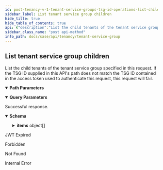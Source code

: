 ```yaml
---
id: post-tenancy-v-1-tenant-service-groups-tsg-id-operations-list-children
sidebar_label: List tenant service group children
hide_title: true
hide_table_of_contents: true
api: {"description":"List the child tenants of the tenant service group\nspecified in this request. If the TSG ID supplied\nin this API's path does not match the TSG ID contained in\nthe access token used to authenticate this request, this\nrequest will fail.\n","operationId":"post-tenancy-v1-tenant_service_groups-tsg_id-operations-list_children","parameters":[{"description":"A unique identifier for the tenant service group.\n","in":"path","name":"tsg_id","required":true,"schema":{"description":"A unique identifier.","example":"1378242802","maxLength":10,"minLength":10,"pattern":"^1[0-9]+$","readOnly":true,"type":"string"}},{"description":"If `true`, return the entire descendent hierarchy.\nIf `false`, return only the immediate children of the\nTSG identified in this call's path. Default is\n`false`.\n","in":"query","name":"hierarchy","schema":{"type":"boolean"}},{"description":"Indicates if the TSG used to generate this hierarchy is\nincluded in the resulting TSG list. `true` to include\nself. Default is `false`.\n","in":"query","name":"include_self","required":false,"schema":{"type":"boolean"}}],"responses":{"200":{"content":{"application/json":{"examples":{"list_children":{"value":{"count":"2","items":[{"display_name":"Child TSG 1","id":"1957242655","parent_id":"1374575467","support_contact":"user@example.com","vertical":"High Tech"},{"display_name":"Child TSG 1","id":"1739543876","parent_id":"1374575467"}]}},"list_children?fields=id":{"value":{"count":"2","items":[{"id":"1957242655"},{"id":"1739543876"}]}},"list_children?hierarchy=true":{"value":{"count":"3","items":[{"children":[{"id":"1626857948","name":"Grandchild TSG","parent_id":"1957242655","support_contact":"user@example.com"}],"display_name":"Child TSG 1","id":"1957242655","parent_id":"1374575467","support_contact":"user@example.com","vertical":"High Tech"},{"display_name":"Child TSG 1","id":"1739543876","parent_id":"1374575467"}]}},"list_children?hierarchy=true&include_self=true":{"value":{"count":"4","items":[{"children":[{"children":[{"id":"1626857948","name":"Grandchild TSG","parent_id":"1957242655","support_contact":"user@example.com"}],"display_name":"Child TSG 1","id":"1957242655","parent_id":"1374575467","support_contact":"user@example.com","vertical":"High Tech"},{"display_name":"Child TSG 1","id":"1739543876","parent_id":"1374575467"}],"display_name":"Parent TSG","id":"1374575467","vertical":"High Tech"}]}}},"schema":{"allOf":[{"properties":{"count":{"description":"Total count of the items","type":"integer"}},"required":["count","items"],"type":"object"},{"example":{"count":1}},{"properties":{"items":{"items":{"allOf":[{"properties":{"display_name":{"description":"The tenant service group's display name.\n","example":"Example TSG","type":"string"},"id":{"allOf":[{"description":"A unique identifier.","example":"1378242802","maxLength":10,"minLength":10,"pattern":"^1[0-9]+$","readOnly":true,"type":"string"}],"description":"The tenant service group's ID.","readOnly":true},"parent_id":{"allOf":[{"allOf":[{"description":"A unique identifier.","example":"1378242802","maxLength":10,"minLength":10,"pattern":"^1[0-9]+$","readOnly":true,"type":"string"}],"example":1995877003,"readOnly":false,"type":"string"}],"description":"The TSG ID for this tenant service group's parent.\n"},"support_contact":{"description":"The email address of the person or organization that should\nbe contacted for support of this TSG.\n","example":"user@example.com","type":"string"},"vertical":{"description":"A token that identifies the business vertical supported by the SASE\nproducts managed by this TSG.\n","enum":["High Tech","Education","Manufacturing","Hospitality","Professional & Legal Services","Wholesale & Retail","Finance","Telecommunications","State & Local Government","Transportation & Logistics","Federal Government","Media & Entertainment","Nonclassifiable Establishments","Healthcare","Utilities & Energy","Insurance","Agriculture","Pharma & Life Sciences","Construction","Aerospace & Defense","Real Estate","Restaurant/Food Industry","Other"],"example":"High Tech","type":"string"}},"required":["id"],"type":"object"}],"type":"object"},"type":"array"}},"type":"object"}]}}},"description":"Successful response."},"401":{"content":{"text/plain":{"examples":{"Jwt Expired":{"value":"Jwt is expired"}}}},"description":"JWT Expired"},"403":{"content":{"application/json":{"examples":{"Forbidden":{"value":{"error":"Forbidden","message":"Forbidden","statusCode":403}}}}},"description":"Forbidden"},"404":{"content":{"application/json":{"examples":{"Tenant Service Group Not Found":{"value":{"error":"Not Found","message":"Not Found","statusCode":404}}}}},"description":"Not Found"},"500":{"content":{"application/json":{"examples":{"Internal Error":{"value":{"error":"Internal Server Error","message":"An internal server error occurred","statusCode":500}}}}},"description":"Internal Error"}},"security":[{"Bearer":[]}],"tags":["TenantServiceGroup"],"method":"post","path":"/tenancy/v1/tenant_service_groups/{tsg_id}/operations/list_children","servers":[{"url":"https://api.sase.paloaltonetworks.com"}],"securitySchemes":{"Bearer":{"scheme":"bearer","type":"http"}},"info":{"contact":{},"description":"Manages tenant service groups.\n","title":"Tenant Service Group","version":"1.0"},"postman":{"name":"List tenant service group children","description":{"content":"List the child tenants of the tenant service group\nspecified in this request. If the TSG ID supplied\nin this API's path does not match the TSG ID contained in\nthe access token used to authenticate this request, this\nrequest will fail.\n","type":"text/plain"},"url":{"path":["tenancy","v1","tenant_service_groups",":tsg_id","operations","list_children"],"host":["{{baseUrl}}"],"query":[{"disabled":false,"description":{"content":"If `true`, return the entire descendent hierarchy.\nIf `false`, return only the immediate children of the\nTSG identified in this call's path. Default is\n`false`.\n","type":"text/plain"},"key":"hierarchy","value":""},{"disabled":false,"description":{"content":"Indicates if the TSG used to generate this hierarchy is\nincluded in the resulting TSG list. `true` to include\nself. Default is `false`.\n","type":"text/plain"},"key":"include_self","value":""}],"variable":[{"disabled":false,"description":{"content":"(Required) A unique identifier for the tenant service group.\n","type":"text/plain"},"type":"any","value":"","key":"tsg_id"}]},"header":[{"key":"Accept","value":"application/json"}],"method":"POST","auth":{"type":"bearer","bearer":[{"type":"any","value":"<Bearer Token>","key":"token"}]}}}
sidebar_class_name: "post api-method"
info_path: docs/sase/api/tenancy/tenant-service-group
---
```



## List tenant service group children



List the child tenants of the tenant service group
specified in this request. If the TSG ID supplied
in this API&#39;s path does not match the TSG ID contained in
the access token used to authenticate this request, this
request will fail.


<details style={{"marginBottom":"1rem"}} data-collapsed={false} open={true}><summary style={{}}><strong>Path Parameters</strong></summary><div><ul><ParamsItem className={"paramsItem"} param={{"description":"A unique identifier for the tenant service group.\n","in":"path","name":"tsg_id","required":true,"schema":{"description":"A unique identifier.","example":"1378242802","maxLength":10,"minLength":10,"pattern":"^1[0-9]+$","readOnly":true,"type":"string"}}}></ParamsItem></ul></div></details><details style={{"marginBottom":"1rem"}} data-collapsed={false} open={true}><summary style={{}}><strong>Query Parameters</strong></summary><div><ul><ParamsItem className={"paramsItem"} param={{"description":"If `true`, return the entire descendent hierarchy.\nIf `false`, return only the immediate children of the\nTSG identified in this call's path. Default is\n`false`.\n","in":"query","name":"hierarchy","schema":{"type":"boolean"}}}></ParamsItem><ParamsItem className={"paramsItem"} param={{"description":"Indicates if the TSG used to generate this hierarchy is\nincluded in the resulting TSG list. `true` to include\nself. Default is `false`.\n","in":"query","name":"include_self","required":false,"schema":{"type":"boolean"}}}></ParamsItem></ul></div></details><div><ApiTabs><TabItem label={"200"} value={"200"}><div>

Successful response.

</div><div><MimeTabs groupId={"mime-type"}><TabItem label={"application/json"} value={"application/json"}><SchemaTabs groupId={"schema-tabs"}><TabItem label={"Schema"} value={"Schema"}><details style={{}} data-collapsed={false} open={true}><summary style={{"textAlign":"left"}}><strong>Schema</strong></summary><div style={{"textAlign":"left","marginLeft":"1rem"}}></div><ul style={{"marginLeft":"1rem"}}><SchemaItem collapsible={false} name={"count"} required={false} schemaDescription={"Total count of the items"} schemaName={"integer"} qualifierMessage={undefined} defaultValue={undefined}></SchemaItem><SchemaItem collapsible={true} className={"schemaItem"}><details style={{}}><summary style={{}}><strong>items</strong><span style={{"opacity":"0.6"}}> object[]</span></summary><div style={{"marginLeft":"1rem"}}><SchemaItem collapsible={false} name={"display_name"} required={false} schemaDescription={"The tenant service group's display name.\n"} schemaName={"string"} qualifierMessage={undefined} defaultValue={undefined}></SchemaItem><SchemaItem collapsible={false} name={"id"} required={false} schemaDescription={"The tenant service group's ID."} schemaName={"string"} qualifierMessage={"**Possible values:** `>= 10 characters` and `<= 10 characters`, Value must match regular expression `^1[0-9]+$`"} defaultValue={undefined}></SchemaItem><SchemaItem collapsible={false} name={"parent_id"} required={false} schemaDescription={"The TSG ID for this tenant service group's parent.\n"} schemaName={"string"} qualifierMessage={"**Possible values:** `>= 10 characters` and `<= 10 characters`, Value must match regular expression `^1[0-9]+$`"} defaultValue={undefined}></SchemaItem><SchemaItem collapsible={false} name={"support_contact"} required={false} schemaDescription={"The email address of the person or organization that should\nbe contacted for support of this TSG.\n"} schemaName={"string"} qualifierMessage={undefined} defaultValue={undefined}></SchemaItem><SchemaItem collapsible={false} name={"vertical"} required={false} schemaDescription={"A token that identifies the business vertical supported by the SASE\nproducts managed by this TSG.\n"} schemaName={"string"} qualifierMessage={"**Possible values:** [`High Tech`, `Education`, `Manufacturing`, `Hospitality`, `Professional & Legal Services`, `Wholesale & Retail`, `Finance`, `Telecommunications`, `State & Local Government`, `Transportation & Logistics`, `Federal Government`, `Media & Entertainment`, `Nonclassifiable Establishments`, `Healthcare`, `Utilities & Energy`, `Insurance`, `Agriculture`, `Pharma & Life Sciences`, `Construction`, `Aerospace & Defense`, `Real Estate`, `Restaurant/Food Industry`, `Other`]"} defaultValue={undefined}></SchemaItem></div></details></SchemaItem></ul></details></TabItem><TabItem label={"List_children"} value={"List_children"}><ResponseSamples responseExample={"{\n  \"count\": \"2\",\n  \"items\": [\n    {\n      \"display_name\": \"Child TSG 1\",\n      \"id\": \"1957242655\",\n      \"parent_id\": \"1374575467\",\n      \"support_contact\": \"user@example.com\",\n      \"vertical\": \"High Tech\"\n    },\n    {\n      \"display_name\": \"Child TSG 1\",\n      \"id\": \"1739543876\",\n      \"parent_id\": \"1374575467\"\n    }\n  ]\n}"}></ResponseSamples></TabItem><TabItem label={"List_children?fields=id"} value={"List_children?fields=id"}><ResponseSamples responseExample={"{\n  \"count\": \"2\",\n  \"items\": [\n    {\n      \"id\": \"1957242655\"\n    },\n    {\n      \"id\": \"1739543876\"\n    }\n  ]\n}"}></ResponseSamples></TabItem><TabItem label={"List_children?hierarchy=true"} value={"List_children?hierarchy=true"}><ResponseSamples responseExample={"{\n  \"count\": \"3\",\n  \"items\": [\n    {\n      \"children\": [\n        {\n          \"id\": \"1626857948\",\n          \"name\": \"Grandchild TSG\",\n          \"parent_id\": \"1957242655\",\n          \"support_contact\": \"user@example.com\"\n        }\n      ],\n      \"display_name\": \"Child TSG 1\",\n      \"id\": \"1957242655\",\n      \"parent_id\": \"1374575467\",\n      \"support_contact\": \"user@example.com\",\n      \"vertical\": \"High Tech\"\n    },\n    {\n      \"display_name\": \"Child TSG 1\",\n      \"id\": \"1739543876\",\n      \"parent_id\": \"1374575467\"\n    }\n  ]\n}"}></ResponseSamples></TabItem><TabItem label={"List_children?hierarchy=true&include_self=true"} value={"List_children?hierarchy=true&include_self=true"}><ResponseSamples responseExample={"{\n  \"count\": \"4\",\n  \"items\": [\n    {\n      \"children\": [\n        {\n          \"children\": [\n            {\n              \"id\": \"1626857948\",\n              \"name\": \"Grandchild TSG\",\n              \"parent_id\": \"1957242655\",\n              \"support_contact\": \"user@example.com\"\n            }\n          ],\n          \"display_name\": \"Child TSG 1\",\n          \"id\": \"1957242655\",\n          \"parent_id\": \"1374575467\",\n          \"support_contact\": \"user@example.com\",\n          \"vertical\": \"High Tech\"\n        },\n        {\n          \"display_name\": \"Child TSG 1\",\n          \"id\": \"1739543876\",\n          \"parent_id\": \"1374575467\"\n        }\n      ],\n      \"display_name\": \"Parent TSG\",\n      \"id\": \"1374575467\",\n      \"vertical\": \"High Tech\"\n    }\n  ]\n}"}></ResponseSamples></TabItem></SchemaTabs></TabItem></MimeTabs></div></TabItem><TabItem label={"401"} value={"401"}><div>

JWT Expired

</div><div><MimeTabs groupId={"mime-type"}><TabItem label={"text/plain"} value={"text/plain"}><SchemaTabs groupId={"schema-tabs"}><TabItem label={" Jwt  Expired"} value={" Jwt  Expired"}><ResponseSamples responseExample={"Jwt is expired"}></ResponseSamples></TabItem></SchemaTabs></TabItem></MimeTabs></div></TabItem><TabItem label={"403"} value={"403"}><div>

Forbidden

</div><div><MimeTabs groupId={"mime-type"}><TabItem label={"application/json"} value={"application/json"}><SchemaTabs groupId={"schema-tabs"}><TabItem label={" Forbidden"} value={" Forbidden"}><ResponseSamples responseExample={"{\n  \"error\": \"Forbidden\",\n  \"message\": \"Forbidden\",\n  \"statusCode\": 403\n}"}></ResponseSamples></TabItem></SchemaTabs></TabItem></MimeTabs></div></TabItem><TabItem label={"404"} value={"404"}><div>

Not Found

</div><div><MimeTabs groupId={"mime-type"}><TabItem label={"application/json"} value={"application/json"}><SchemaTabs groupId={"schema-tabs"}><TabItem label={" Tenant  Service  Group  Not  Found"} value={" Tenant  Service  Group  Not  Found"}><ResponseSamples responseExample={"{\n  \"error\": \"Not Found\",\n  \"message\": \"Not Found\",\n  \"statusCode\": 404\n}"}></ResponseSamples></TabItem></SchemaTabs></TabItem></MimeTabs></div></TabItem><TabItem label={"500"} value={"500"}><div>

Internal Error

</div><div><MimeTabs groupId={"mime-type"}><TabItem label={"application/json"} value={"application/json"}><SchemaTabs groupId={"schema-tabs"}><TabItem label={" Internal  Error"} value={" Internal  Error"}><ResponseSamples responseExample={"{\n  \"error\": \"Internal Server Error\",\n  \"message\": \"An internal server error occurred\",\n  \"statusCode\": 500\n}"}></ResponseSamples></TabItem></SchemaTabs></TabItem></MimeTabs></div></TabItem></ApiTabs></div>
      